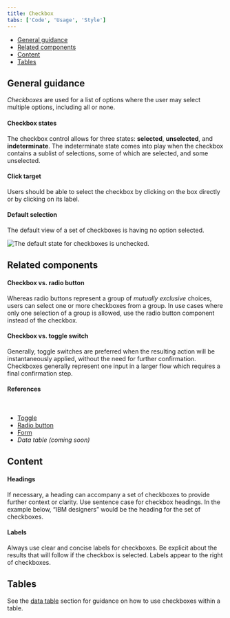 ```yaml
---
title: Checkbox
tabs: ['Code', 'Usage', 'Style']
---
```


<AnchorLinks>
  
- [General guidance](#general-guidance)
- [Related components](#related-components) 
- [Content](#content)
- [Tables](#tables)

</AnchorLinks>

## General guidance

_Checkboxes_ are used for a list of options where the user may select multiple options, including all or none.

#### Checkbox states

The checkbox control allows for three states: **selected**, **unselected**, and **indeterminate**. The indeterminate state comes into play when the checkbox contains a sublist of selections, some of which are selected, and some unselected.

#### Click target

Users should be able to select the checkbox by clicking on the box directly or by clicking on its label.

#### Default selection

The default view of a set of checkboxes is having no option selected.

<ImageComponent cols="8"  caption="By default, checkboxes are unchecked.">

![The default state for checkboxes is unchecked.](images/checkbox-usage-1.png)

</ImageComponent>

## Related components

#### Checkbox vs. radio button

Whereas radio buttons represent a group of _mutually exclusive_ choices, users can select one or more checkboxes from a group. In use cases where only one selection of a group is allowed, use the radio button component instead of the checkbox.

#### Checkbox vs. toggle switch

Generally, toggle switches are preferred when the resulting action will be instantaneously applied, without the need for further confirmation. Checkboxes generally represent one input in a larger flow which requires a final confirmation step.

#### References

<br />

- [Toggle](/components/toggle)
- [Radio button](/components/radio-button)
- [Form](/components/form)
- _Data table (coming soon)_

## Content

#### Headings

If necessary, a heading can accompany a set of checkboxes to provide further context or clarity. Use sentence case for checkbox headings. In the example below, “IBM designers” would be the heading for the set of checkboxes.

#### Labels

Always use clear and concise labels for checkboxes. Be explicit about the results that will follow if the checkbox is selected. Labels appear to the right of checkboxes.

## Tables

See the [data table](/components/data-table/usage) section for guidance on how to use checkboxes within a table.
